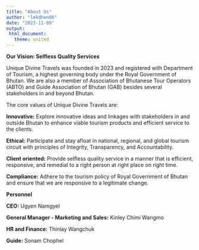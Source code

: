 ```yaml
---
title: "About Us"
author: "lekdhen06"
date: "2023-11-09"
output: 
 html_document:
   theme: united 
---
```


**Our Vision: Selfless Quality Services**

Unique Divine Travels was founded in 2023 and registered with Department of Tourism, a highest governing body under the Royal Government of Bhutan. We are also a member of Association of Bhutanese Tour Operators (ABTO) and Guide Association of Bhutan (GAB) besides several stakeholders in and beyond Bhutan.

The core values of Unique Divine Travels are:

**Innovative:** Explore innovative ideas and linkages with stakeholders in and outside Bhutan to enhance viable tourism products and efficient service to the clients.

**Ethical:** Participate and stay afloat in national, regional, and global tourism circuit with principles of Integrity, Transparency, and Accountability.

**Client oriented:** Provide selfless quality service in a manner that is efficient, responsive, and remedial to a right person at right place on right time.

**Compliance:** Adhere to the tourism policy of Royal Government of Bhutan and ensure that we are responsive to a legitimate change.

**Personnel**

**CEO:** Ugyen Namgyel

**General Manager - Marketing and Sales:** Kinley Chimi Wangmo

**HR and Finance:** Thinlay Wangchuk

**Guide:** Sonam Chophel

